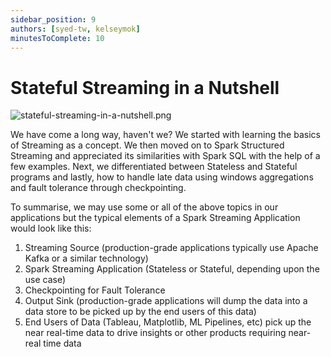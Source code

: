 ```yaml
---
sidebar_position: 9
authors: [syed-tw, kelseymok]
minutesToComplete: 10
---
```


# Stateful Streaming in a Nutshell

<div style={{textAlign: 'center'}}>

![stateful-streaming-in-a-nutshell.png](./assets/stateful-streaming-in-a-nutshell.png)

</div>

We have come a long way, haven't we? We started with learning the basics of Streaming as a concept. We then moved on to Spark Structured Streaming and appreciated its similarities with Spark SQL with the help of a few examples. Next, we differentiated between Stateless and Stateful programs and lastly, how to handle late data using windows aggregations and fault tolerance through checkpointing.

To summarise, we may use some or all of the above topics in our applications but the typical elements of a Spark Streaming Application would look like this:

1. Streaming Source (production-grade applications typically use Apache Kafka or a similar technology)
2. Spark Streaming Application (Stateless or Stateful, depending upon the use case)
3. Checkpointing for Fault Tolerance
4. Output Sink (production-grade applications will dump the data into a data store to be picked up by the end users of this data)
5. End Users of Data (Tableau, Matplotlib, ML Pipelines, etc) pick up the near real-time data to drive insights or other products requiring near-real time data

